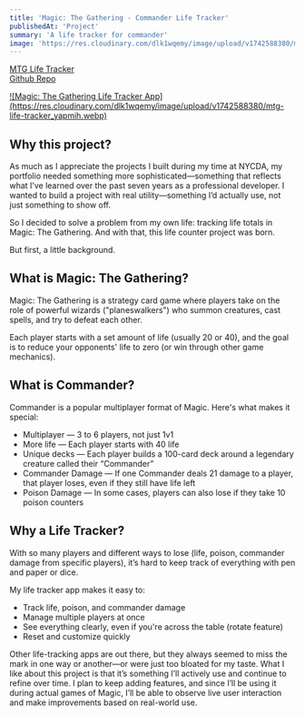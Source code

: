 ```yaml
---
title: 'Magic: The Gathering - Commander Life Tracker'
publishedAt: 'Project'
summary: 'A life tracker for commander'
image: 'https://res.cloudinary.com/dlk1wqemy/image/upload/v1742588380/mtg-life-tracker_yapmih.webp'
---
```


[MTG Life Tracker](https://mtg-life-tracker-alpha.vercel.app/)<br />
[Github Repo](https://github.com/devin-hart/mtg-life-tracker)

<a href="https://res.cloudinary.com/dlk1wqemy/image/upload/v1742588380/mtg-life-tracker_yapmih.webp">
![Magic: The Gathering Life Tracker App](https://res.cloudinary.com/dlk1wqemy/image/upload/v1742588380/mtg-life-tracker_yapmih.webp)
</a>

## Why this project?

As much as I appreciate the projects I built during my time at NYCDA, my portfolio needed something more sophisticated—something that reflects what I’ve learned over the past seven years as a professional developer. I wanted to build a project with real utility—something I’d actually use, not just something to show off.

So I decided to solve a problem from my own life: tracking life totals in Magic: The Gathering. And with that, this life counter project was born.

But first, a little background.

## What is Magic: The Gathering?

Magic: The Gathering is a strategy card game where players take on the role of powerful wizards ("planeswalkers") who summon creatures, cast spells, and try to defeat each other.

Each player starts with a set amount of life (usually 20 or 40), and the goal is to reduce your opponents' life to zero (or win through other game mechanics).

## What is Commander?

Commander is a popular multiplayer format of Magic. Here's what makes it special:

- Multiplayer — 3 to 6 players, not just 1v1
- More life — Each player starts with 40 life
- Unique decks — Each player builds a 100-card deck around a legendary creature called their “Commander”
- Commander Damage — If one Commander deals 21 damage to a player, that player loses, even if they still have life left
- Poison Damage — In some cases, players can also lose if they take 10 poison counters

## Why a Life Tracker?

With so many players and different ways to lose (life, poison, commander damage from specific players), it’s hard to keep track of everything with pen and paper or dice.

My life tracker app makes it easy to:

- Track life, poison, and commander damage
- Manage multiple players at once
- See everything clearly, even if you're across the table (rotate feature)
- Reset and customize quickly

Other life-tracking apps are out there, but they always seemed to miss the mark in one way or another—or were just too bloated for my taste. What I like about this project is that it’s something I’ll actively use and continue to refine over time. I plan to keep adding features, and since I’ll be using it during actual games of Magic, I’ll be able to observe live user interaction and make improvements based on real-world use.
